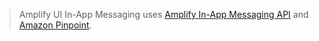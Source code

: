 >Amplify UI In-App Messaging uses 
[Amplify In-App Messaging API](https://docs.amplify.aws/lib/in-app-messaging/overview/q/platform/js//)
and [Amazon Pinpoint](https://docs.aws.amazon.com/pinpoint/latest/userguide/channels-inapp.html).
